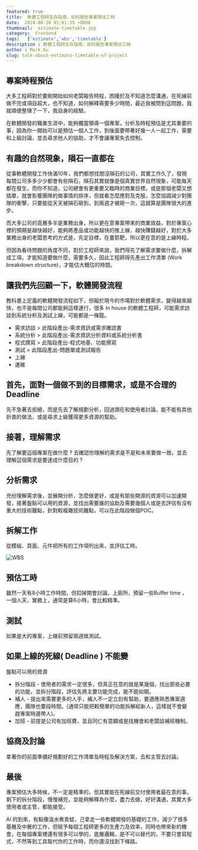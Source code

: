 ```yaml
---
featured: true
title:  軟體工程師生存指南，如何報告專案預估工時
date:  2024-08-28 01:01:35 +0800
thumbnail:  estimate-timetable.jpg
category:  Frontend
tags:   ['estimate','wbs','timetable']
description : 軟體工程師生存指南，如何報告專案預估工時
author : Mark Ku
slug: talk-about-estimate-timetable-of-project
---
```

## 專案時程預估
大多工程師對於要剛開始如何老闆報告時程，困擾於及不知道怎麼溝通，在死線前做不完或項目超大，也不知道，如何解釋需要多少時間，最近我被問到這問題，我就順便整理了一下，我自身的經驗。  

在軟體開發的職業生涯中，能夠獨當領導一個專案，分析及時程預估是尤其重要的事，因為你一開始可以是預估一個人工作，到後面要帶著好幾一人一起工作，需要和上級討論，並去尋求他人的協助，才不會讓專案失去控制。

## 有趣的自然現象，隕石一直都在
從事軟體開發工作快滿10年，我們都想找間沒隕石的公司，其實工作久了，發現每間公司多多少少都會有些隕石，隕石其實就像是個真實世界自然現象，可能每天都在發生，而你不知道，公司總會有更重要又臨時的商業目標，或是那個老闆又想插單，就會影響團隊的做事情的排序，但就看怎麼應對及克服，怎麼協調減少對團隊的衝擊，只要能從天天被隕石砸到，到兩週才被砸一次，這就算是團隊很大的進步。  

而大多公司的高層多半是業務出身，所以更在意專案帶來的商業效益，對於專案心裡的預期是越快越好，能夠將產品或功能越快的推上線，越快賺錢越好，對於大多業務出身的老闆思考的方式是，先定目標，在畫箭靶，所以更在意的是上線時程。  

但因為看待問題的角度不同，對於工程師來說，我們得先了解需求要做什麼，拆解成工項，才能知道要做什麼，需要多久，因此工程師得先產出工作清單 (Work breakdown structure)，才能估大概估的時間。  

## 讓我們先回顧一下，軟體開發流程
教科書上定義的軟體開發流程如下，但礙於現今的市場對於軟體需求，變得越來越快，也不是每間公司都能夠這樣運行，很多 In house 的軟體工程師，可能需求訪談到系統分析及測試上線，可能都是一條龍。

* 需求訪談 > 此階段產出-需求資訊或需求確認書  
* 系統分析 > 此階段產出-需求資訊分析資料或系統分析書  
* 程式撰寫 > 此階段產出-程式地基、功能撰寫
* 測試 > 此階段產出-問題單或測試報告
* 上線
* 運維

## 首先，面對一個做不到的目標需求，或是不合理的 Deadline 
先不急著去拒絕，而是先去了解規劃分析，回過頭在和使用者討論，能不能有其他折衷的做法，或是尋求上級獲得更多資源的幫助。

## 接著，理解需求
先了解要這個專案在做什麼 ? 去確認你理解的需求是不是和未來要做一致，並去理解這個需求是要達成什麼目的 ?   

## 分析需求
充份理解需求後，並展開分析，怎麼做更好，或是有那些開源的資源可以加速開發，接著盤點可以用的資源，並找出需要誰的協助及需要幾個人或是去評估有沒有重大的技術難點，針對較複雜技術難點，可以在此階段做個POC。

## 拆解工作
從模組、頁面、元件把所有的工作項列出來，並評估工時。

![WBS](WBS.png)

## 預估工時
雖然一天有8小時工作時間，但扣掉開會討論，上廁所，預留一些Buffer time ，一個人天，實務上，通常是算6小時，會比較精準。

## 測試
如果是大的專案，上線前預留兩週做測試。

## 如果上線的死線( Deadline ) 不能變
盤點可以用的資源
* 拆分階段 - 使用者的需求一定很多，但真正在意的就是某幾個，找出那些必要的功能，並拆分階段，評估先將主要功能完成，能不能如期。
* 補人 - 提出來需要更多的人手，補人不一定立刻有幫助，要適應熟悉專案適應，團隊也要段時間。(通常只能把較簡單的功能拆解給新人，這樣就不會變趕專案時邊帶人)。
* 加班 - 前提是公司有加班費，並且同仁有意願或是找機會和老闆談補班機制。

## 協商及討論
拿著你的前面準備好規劃好的工作清單及時程及解決方案，去和主管去討論。

## 最後
專案預估大多時候，不一定是精準的，但其實能在死線前交付使用者最在意的事，剩下的拆分階段，慢慢補完，並能夠解釋為什麼，盡力去做，好好溝通，其實大多使用者或主管，都能接受。

AI 的到來，有點像溫水煮青蛙，己拿走一些軟體開發的基礎的工作，減少了很多基層及中層的工作，但賦予每個工程師更多的生產力及效率，同時也帶來新的機會，在每個專案裡還有很多可以學的，底層邏輯，是不可以替代的，不要只會寫程式，不然等到工具取代你的工作時，而你還沒找到下條路。      
